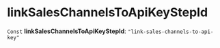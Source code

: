 
# linkSalesChannelsToApiKeyStepId

 `Const` **linkSalesChannelsToApiKeyStepId**: `"link-sales-channels-to-api-key"`
